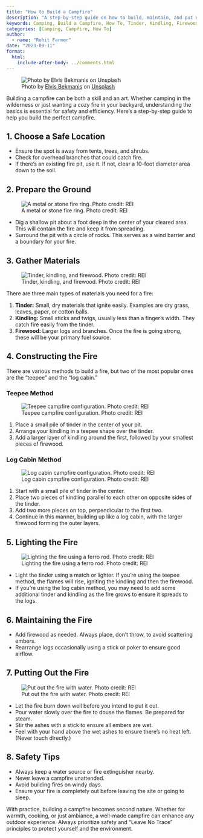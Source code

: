 ```yaml
---
title: "How to Build a Campfire"
description: "A step-by-step guide on how to build, maintain, and put out a campfire, along with safety tips."
keywords: Camping, Build a Campfire, How To, Tinder, Kindling, Firewood 
categories: [Camping, Campfire, How To]
author: 
  - name: "Rohit Farmer"
date: "2023-09-11"
format:
  html:
    include-after-body: ../comments.html
---
```


![Photo by <a href="https://unsplash.com/@bekmanis?utm_source=unsplash&utm_medium=referral&utm_content=creditCopyText">Elvis Bekmanis</a> on <a href="https://unsplash.com/photos/7m9RIpJdcxg?utm_source=unsplash&utm_medium=referral&utm_content=creditCopyText">Unsplash</a>](https://images.unsplash.com/photo-1542653752-ca4607a605a1?ixlib=rb-4.0.3&ixid=M3wxMjA3fDB8MHxwaG90by1wYWdlfHx8fGVufDB8fHx8fA%3D%3D&auto=format&fit=crop&w=2940&q=80){fig-alt="A photo of a campfire in the woods with an axe next to it." .preview-image}

Building a campfire can be both a skill and an art. Whether camping in the wilderness or just wanting a cozy fire in your backyard, understanding the basics is essential for safety and efficiency. Here's a step-by-step guide to help you build the perfect campfire.


## 1. Choose a Safe Location 


* Ensure the spot is away from tents, trees, and shrubs.
* Check for overhead branches that could catch fire.
* If there's an existing fire pit, use it. If not, clear a 10-foot diameter area down to the soil.


## 2. Prepare the Ground

![A metal or stone fire ring. Photo credit: REI](https://www.rei.com/dam/van_dragt_041117_0003_fire_ring.jpg){fig-alt="A metal or stone fire ring"}

* Dig a shallow pit about a foot deep in the center of your cleared area. This will contain the fire and keep it from spreading.
* Surround the pit with a circle of rocks. This serves as a wind barrier and a boundary for your fire.



## 3. Gather Materials

![Tinder, kindling, and firewood. Photo credit: REI](https://www.rei.com/dam/van_dragt_041117_0008_fuel.jpg){fig-alt="A photo of tinder, kindling, and firewood for building a campfire."}

There are three main types of materials you need for a fire: 


1. **Tinder:** Small, dry materials that ignite easily. Examples are dry grass, leaves, paper, or cotton balls. 
2. **Kindling: **Small sticks and twigs, usually less than a finger's width. They catch fire easily from the tinder. 
3. **Firewood: **Larger logs and branches. Once the fire is going strong, these will be your primary fuel source.


## 4. Constructing the Fire

There are various methods to build a fire, but two of the most popular ones are the "teepee" and the "log cabin." 


### Teepee Method

![Teepee campfire configuration. Photo credit: REI](https://www.rei.com/blog/wp-content/uploads/sites/4/2015/06/P3120269.jpg){fig-alt="A teepee campfire configuration"}

1. Place a small pile of tinder in the center of your pit.
2. Arrange your kindling in a teepee shape over the tinder.
3. Add a larger layer of kindling around the first, followed by your smallest pieces of firewood. 


### Log Cabin Method

![Log cabin campfire configuration. Photo credit: REI](https://www.rei.com/blog/wp-content/uploads/sites/4/2015/06/P3120251.jpg)

1. Start with a small pile of tinder in the center.
2. Place two pieces of kindling parallel to each other on opposite sides of the tinder.
3. Add two more pieces on top, perpendicular to the first two.
4. Continue in this manner, building up like a log cabin, with the larger firewood forming the outer layers.


## 5. Lighting the Fire

![Lighting the fire using a ferro rod. Photo credit: REI](https://www.rei.com/dam/van_dragt_041117_0199_igniting_a_campfire.jpg){fig-alt="Lighting the fire using a ferro rod."}

* Light the tinder using a match or lighter. If you're using the teepee method, the flames will rise, igniting the kindling and then the firewood.
* If you're using the log cabin method, you may need to add some additional tinder and kindling as the fire grows to ensure it spreads to the logs.


## 6. Maintaining the Fire



* Add firewood as needed. Always place, don’t throw, to avoid scattering embers.
* Rearrange logs occasionally using a stick or poker to ensure good airflow.


## 7. Putting Out the Fire

![Put out the fire with water. Photo credit: REI](https://www.rei.com/dam/van_dragt_041117_0216_extinguishing.jpg){fig-alt="A woman putting out the campfire with a bucket of water."}

* Let the fire burn down well before you intend to put it out.
* Pour water slowly over the fire to douse the flames. Be prepared for steam.
* Stir the ashes with a stick to ensure all embers are wet.
* Feel with your hand above the wet ashes to ensure there’s no heat left. (Never touch directly.)


## 8. Safety Tips



* Always keep a water source or fire extinguisher nearby.
* Never leave a campfire unattended.
* Avoid building fires on windy days.
* Ensure your fire is completely out before leaving the site or going to sleep.

With practice, building a campfire becomes second nature. Whether for warmth, cooking, or just ambiance, a well-made campfire can enhance any outdoor experience. Always prioritize safety and “Leave No Trace” principles to protect yourself and the environment.


